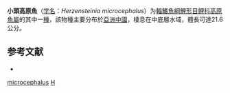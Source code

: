 {{Speciesbox
| taxon = Herzensteinia microcephalus
| status = NE
| status_system = IUCN3.1
| binomial_authority = [[Herzenstein|Herzenstein]], 1891
| synonyms = *''Schizopygopsis microcephalus''<br /><small>Herzenstein, 1891</small>
}}

'''小頭高原魚'''（[[学名|学名]]：''Herzensteinia microcephalus''）为[[輻鰭魚綱|輻鰭魚綱]][[鯉形目|鯉形目]][[鲤科|鲤科]][[高原魚屬|高原魚屬]]的其中一[[種|種]]，該物種主要分布於[[亞洲|亞洲]][[中國|中國]]，棲息在中底層水域，體長可達21.6公分。

== 参考文献 ==
*{{FishBase_species|genus=Herzensteinia|species=microcephalus|year=2011|month=12}}

{{鯉形目小作品}}
{{Taxonbar}}
[[Category:高原鱼属|microcephalus]]
[[Category:1891年描述的魚類|H]]
